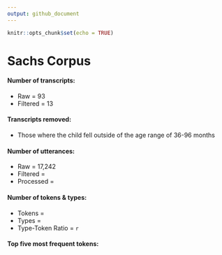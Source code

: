 ```yaml
---
output: github_document
---
```


```r
knitr::opts_chunk$set(echo = TRUE)
```

# Sachs Corpus

#### Number of transcripts:
* Raw = 93
* Filtered = 13

#### Transcripts removed:  
* Those where the child fell outside of the age range of 36-96 months

#### Number of utterances:
* Raw = 17,242
* Filtered =
* Processed =
  
#### Number of tokens & types:
* Tokens = 
* Types = 
* Type-Token Ratio = `r `

#### Top five most frequent tokens:




